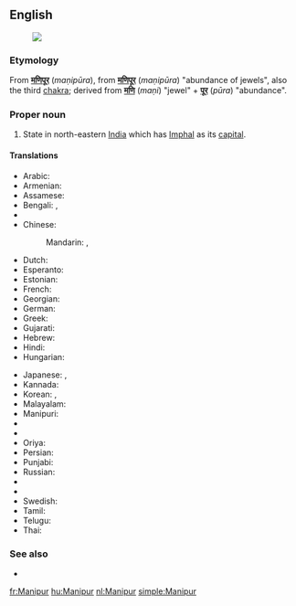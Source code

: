 ==English==
{{wikipedia}}
[[Image:Manipur in India (disputed hatched).svg|thumb|]]
===Etymology===
From {{etyl|hi}} '''[[मणिपूर]]''' (''maṇipūra''), from {{etyl|sa}} '''[[मणिपूर]]''' (''maṇipūra'') "abundance of jewels", also the third [[chakra]]; derived from '''[[मणि]]''' (''maṇi'') "jewel" + '''[[पूर]]''' (''pūra'') "abundance".

===Proper noun===
{{en-proper noun}}

# State in north-eastern [[India]] which has [[Imphal]] as its [[capital]].

====Translations====
{{trans-top|Manipur, India}}
* Arabic: {{t-|ar|مانيبور|m|tr=manibuur}}
* Armenian: {{t-|hy|Մանիպուր|tr=Manipur}}
* Assamese: {{t|as|মণিপুৰ|sc=Beng}}
* Bengali: {{t-|bn|মিণপুর|tr=miṇapura|sc=Beng}}, {{t-|bn|মণিপুর|sc=Beng}}
* {{trreq|Chhattisgarhi}}
* Chinese:
*: Mandarin: {{t|cmn|曼尼普爾邦|tr=Běndìzhìlǐ|sc=Hani}}, {{t|cmn|曼尼普尔邦|tr=Mànnípǔ'ěr-bāng|sc=Hani}}
* Dutch: {{t+|nl|Manipur}}
* Esperanto: {{t|eo|Manipuro}}
* Estonian: {{t-|et|Manipur}}
* French: {{t+|fr|Manipur}}
* Georgian: {{t|ka|მანიპური|sc=Geor}}
* German: {{t-|de|Manipur}}
* Greek: {{t|el|Μανιπούρ|sc=Grek}}
* Gujarati: {{t|gu|મણિપુર|sc=Gujr}}
* Hebrew: {{t-|he|מאניפור}}
* Hindi: {{t-|hi|मणिपूर|tr=maṇipūr}}
* Hungarian: {{t|hu|Manipur}}
{{trans-mid}}
* Japanese: {{t-|ja|マニプル州|tr=Manipuru-shū}}, {{t-|ja|マニプル|tr=Manipuru}}
* Kannada: {{t|kn|ಮಣಿಪುರ|sc=Knda}}
* Korean: {{t-|ko|마니푸르 주|tr=Manipureu ju|sc=Hang}},  {{t-|ko|마니푸르|tr=Manipureu|sc=Hang}}
* Malayalam: {{t|ml|മണിപ്പൂർ|sc=Mlym}}
* Manipuri: {{tø|mni|মণিপুর|tr=maṇipur}}
* {{trreq|Marathi}}
* {{trreq|Mizo}}
* Oriya: {{t|or|ମଣିପୁର|sc=Orya}}
* Persian: {{t-|fa|مانی‌پور}}
* Punjabi: {{t|pa|ਮਨੀਪੁਰ|sc=Guru}}
* Russian: {{t-|ru|Манипур|m|tr=Manipúr}}
* {{trreq|Santali}}
* {{trreq|Sikkimese}}
* Swedish: {{t-|sv|Manipur}}
* Tamil: {{t|ta|மணிப்பூர்|sc=Taml}}
* Telugu: {{t+|te|మణిపూర్}}
* Thai: {{t-|th|รัฐมณีปุระ|tr=rát má-nee-bpù-rá}}
{{trans-bottom}}

===See also===
* {{list|en|states of India}}


[[fr:Manipur]]
[[hu:Manipur]]
[[nl:Manipur]]
[[simple:Manipur]]